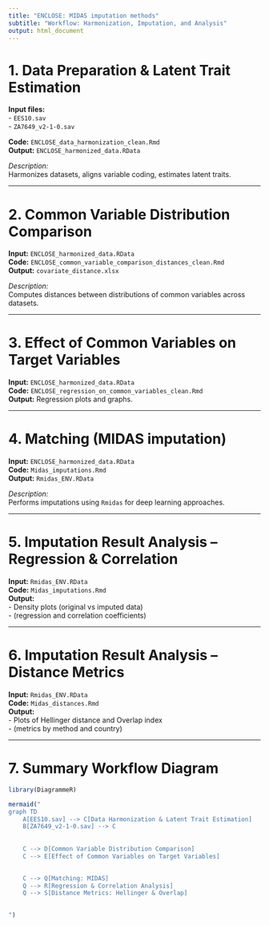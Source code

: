 ```yaml
---
title: "ENCLOSE: MIDAS imputation methods"
subtitle: "Workflow: Harmonization, Imputation, and Analysis"
output: html_document
---
```

  
# 1. Data Preparation & Latent Trait Estimation
  
**Input files:**  
- `EES10.sav`  
- `ZA7649_v2-1-0.sav`

**Code:** `ENCLOSE_data_harmonization_clean.Rmd`  
**Output:** `ENCLOSE_harmonized_data.RData`

*Description:*  
  Harmonizes datasets, aligns variable coding, estimates latent traits.

---
  
# 2. Common Variable Distribution Comparison
  
**Input:** `ENCLOSE_harmonized_data.RData`  
**Code:** `ENCLOSE_common_variable_comparison_distances_clean.Rmd`  
**Output:** `covariate_distance.xlsx`

*Description:*  
Computes distances between distributions of common variables across datasets.

---
  
# 3. Effect of Common Variables on Target Variables
  
**Input:** `ENCLOSE_harmonized_data.RData`  
**Code:** `ENCLOSE_regression_on_common_variables_clean.Rmd`  
**Output:** Regression plots and graphs.

---
  
# 4. Matching (MIDAS imputation)
  
**Input:** `ENCLOSE_harmonized_data.RData`  
**Code:** `Midas_imputations.Rmd`  
**Output:** `Rmidas_ENV.RData`

*Description:*  
Performs imputations using `Rmidas` for deep learning approaches.

---
  
# 5. Imputation Result Analysis – Regression & Correlation
  
**Input:** `Rmidas_ENV.RData`  
**Code:** `Midas_imputations.Rmd`  
**Output:**  
  - Density plots (original vs imputed data)  
  - (regression and correlation coefficients)

---
  
# 6. Imputation Result Analysis – Distance Metrics
  
**Input:** `Rmidas_ENV.RData`  
**Code:** `Midas_distances.Rmd`  
**Output:**  
  - Plots of Hellinger distance and Overlap index  
  - (metrics by method and country)

---
  \pagebreak
  
# 7. Summary Workflow Diagram

```r

library(DiagrammeR)

mermaid("
graph TD
    A[EES10.sav] --> C[Data Harmonization & Latent Trait Estimation]
    B[ZA7649_v2-1-0.sav] --> C
    
  
    C --> D[Common Variable Distribution Comparison]
    C --> E[Effect of Common Variables on Target Variables]

   
    C --> Q[Matching: MIDAS]
    Q --> R[Regression & Correlation Analysis]
    Q --> S[Distance Metrics: Hellinger & Overlap]
    

")

```